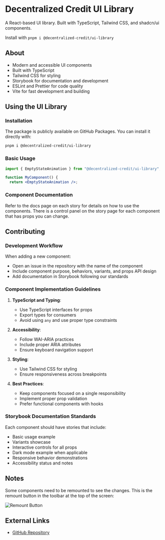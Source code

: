 
<Meta title="Introduction" />

# Decentralized Credit UI Library

A React-based UI library. Built with TypeScript, Tailwind CSS, and shadcn/ui components.

Install with `pnpm i @decentralized-credit/ui-library`

## About

- Modern and accessible UI components
- Built with TypeScript
- Tailwind CSS for styling
- Storybook for documentation and development
- ESLint and Prettier for code quality
- Vite for fast development and building

## Using the UI Library

### Installation

The package is publicly available on GitHub Packages. You can install it directly with:

```bash
pnpm i @decentralized-credit/ui-library
```

### Basic Usage

```jsx
import { EmptyStateAnimation } from "@decentralized-credit/ui-library";

function MyComponent() {
  return <EmptyStateAnimation />;
```

### Component Documentation

Refer to the docs page on each story for details on how to use the components.
There is a control panel on the story page for each component that has props you can change.

## Contributing

### Development Workflow

When adding a new component:

- Open an issue in the repository with the name of the component
- Include component purpose, behaviors, variants, and props API design
- Add documentation in Storybook following our standards

### Component Implementation Guidelines

1. **TypeScript and Typing**:

   - Use TypeScript interfaces for props
   - Export types for consumers
   - Avoid using `any` and use proper type constraints

2. **Accessibility**:

   - Follow WAI-ARIA practices
   - Include proper ARIA attributes
   - Ensure keyboard navigation support

3. **Styling**:

   - Use Tailwind CSS for styling
   - Ensure responsiveness across breakpoints

4. **Best Practices**:
   - Keep components focused on a single responsibility
   - Implement proper prop validation
   - Prefer functional components with hooks

### Storybook Documentation Standards

Each component should have stories that include:

- Basic usage example
- Variants showcase
- Interactive controls for all props
- Dark mode example when applicable
- Responsive behavior demonstrations
- Accessibility status and notes

## Notes

Some components need to be remounted to see the changes.
This is the remount button in the toolbar at the top of the screen:

<img src={RemountBtn} alt="Remount Button" width={400} />

## External Links

- [GitHub Repository](https://github.com/decentralized-credit/ui-library)
